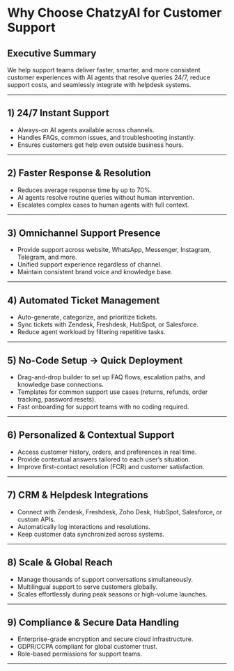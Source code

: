# Why Choose ChatzyAI for Customer Support

## Executive Summary
We help support teams deliver faster, smarter, and more consistent customer experiences with AI agents that resolve queries 24/7, reduce support costs, and seamlessly integrate with helpdesk systems.

---

## 1) 24/7 Instant Support
- Always-on AI agents available across channels.
- Handles FAQs, common issues, and troubleshooting instantly.
- Ensures customers get help even outside business hours.

---

## 2) Faster Response & Resolution
- Reduces average response time by up to 70%.
- AI agents resolve routine queries without human intervention.
- Escalates complex cases to human agents with full context.

---

## 3) Omnichannel Support Presence
- Provide support across website, WhatsApp, Messenger, Instagram, Telegram, and more.
- Unified support experience regardless of channel.
- Maintain consistent brand voice and knowledge base.

---

## 4) Automated Ticket Management
- Auto-generate, categorize, and prioritize tickets.
- Sync tickets with Zendesk, Freshdesk, HubSpot, or Salesforce.
- Reduce agent workload by filtering repetitive tasks.

---

## 5) No-Code Setup → Quick Deployment
- Drag-and-drop builder to set up FAQ flows, escalation paths, and knowledge base connections.
- Templates for common support use cases (returns, refunds, order tracking, password resets).
- Fast onboarding for support teams with no coding required.

---

## 6) Personalized & Contextual Support
- Access customer history, orders, and preferences in real time.
- Provide contextual answers tailored to each user’s situation.
- Improve first-contact resolution (FCR) and customer satisfaction.

---

## 7) CRM & Helpdesk Integrations
- Connect with Zendesk, Freshdesk, Zoho Desk, HubSpot, Salesforce, or custom APIs.
- Automatically log interactions and resolutions.
- Keep customer data synchronized across systems.

---

## 8) Scale & Global Reach
- Manage thousands of support conversations simultaneously.
- Multilingual support to serve customers globally.
- Scales effortlessly during peak seasons or high-volume launches.

---

## 9) Compliance & Secure Data Handling
- Enterprise-grade encryption and secure cloud infrastructure.
- GDPR/CCPA compliant for global customer trust.
- Role-based permissions for support teams.

---



<Card title="Create your Support agent" icon="headphones" href="https://app.chatzy.ai/templates?tab=all-agents">
  
</Card>
